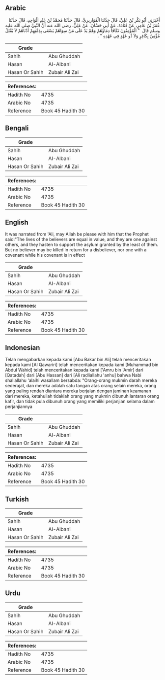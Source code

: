 ## Arabic


<div dir="rtl" lang="ar" style={{fontSize:'larger',backgroundColor:'#f8f9fa',padding:20}}>
أَخْبَرَنِي أَبُو بَكْرِ بْنُ عَلِيٍّ، قَالَ حَدَّثَنَا الْقَوَارِيرِيُّ، قَالَ حَدَّثَنَا مُحَمَّدُ بْنُ عَبْدِ الْوَاحِدِ، قَالَ حَدَّثَنَا عُمَرُ بْنُ عَامِرٍ، عَنْ قَتَادَةَ، عَنْ أَبِي حَسَّانَ، عَنْ عَلِيٍّ، رضى الله عنه أَنَّ النَّبِيَّ صلى الله عليه وسلم قَالَ ‏ "‏ الْمُؤْمِنُونَ تَكَافَأُ دِمَاؤُهُمْ وَهُمْ يَدٌ عَلَى مَنْ سِوَاهُمْ يَسْعَى بِذِمَّتِهِمْ أَدْنَاهُمْ لاَ يُقْتَلُ مُؤْمِنٌ بِكَافِرٍ وَلاَ ذُو عَهْدٍ فِي عَهْدِهِ ‏"‏ ‏.‏
</div>
<div style={{backgroundColor:'#f8f9fa',padding:20, marginBottom: 10}}><table> <thead> <tr> <th>Grade</th> <th></th> </tr> </thead> <tbody> <tr><td>Sahih</td><td>Abu Ghuddah</td></tr><tr><td>Hasan</td><td>Al-Albani</td></tr><tr><td>Hasan Or Sahih</td><td>Zubair Ali Zai</td></tr></tbody></table><table> <thead> <tr> <th>References:</th> <th></th> </tr> </thead> <tbody><tr><td>Hadith No</td><td>4735</td></tr><tr><td>Arabic No</td><td>4735</td></tr><tr><td>Reference</td><td>Book 45 Hadith 30</td></tr></tbody></table></div>

## Bengali


<div dir="ltr" lang="bn" style={{fontSize:'larger',backgroundColor:'#f8f9fa',padding:20}}>

</div>
<div style={{backgroundColor:'#f8f9fa',padding:20, marginBottom: 10}}><table> <thead> <tr> <th>Grade</th> <th></th> </tr> </thead> <tbody> <tr><td>Sahih</td><td>Abu Ghuddah</td></tr><tr><td>Hasan</td><td>Al-Albani</td></tr><tr><td>Hasan Or Sahih</td><td>Zubair Ali Zai</td></tr></tbody></table><table> <thead> <tr> <th>References:</th> <th></th> </tr> </thead> <tbody><tr><td>Hadith No</td><td>4735</td></tr><tr><td>Arabic No</td><td>4735</td></tr><tr><td>Reference</td><td>Book 45 Hadith 30</td></tr></tbody></table></div>

## English


<div dir="ltr" lang="en" style={{fontSize:'larger',backgroundColor:'#f8f9fa',padding:20}}>
It was narrated from 'Ali, may Allah be please with him that the Prophet said:"The lives of the believers are equal in value, and they are one against others, and they hasten to support the asylum granted by the least of them. But no believer may be killed in return for a disbeliever, nor one with a covenant while his covenant is in effect
</div>
<div style={{backgroundColor:'#f8f9fa',padding:20, marginBottom: 10}}><table> <thead> <tr> <th>Grade</th> <th></th> </tr> </thead> <tbody> <tr><td>Sahih</td><td>Abu Ghuddah</td></tr><tr><td>Hasan</td><td>Al-Albani</td></tr><tr><td>Hasan Or Sahih</td><td>Zubair Ali Zai</td></tr></tbody></table><table> <thead> <tr> <th>References:</th> <th></th> </tr> </thead> <tbody><tr><td>Hadith No</td><td>4735</td></tr><tr><td>Arabic No</td><td>4735</td></tr><tr><td>Reference</td><td>Book 45 Hadith 30</td></tr></tbody></table></div>

## Indonesian


<div dir="ltr" lang="id" style={{fontSize:'larger',backgroundColor:'#f8f9fa',padding:20}}>
Telah mengabarkan kepada kami [Abu Bakar bin Ali] telah menceritakan kepada kami [Al Qawariri] telah menceritakan kepada kami [Muhammad bin Abdul Wahid] telah menceritakan kepada kami ['Amru bin 'Amir] dari [Qatadah] dari [Abu Hassan] dari [Ali radliallahu 'anhu] bahwa Nabi shallallahu 'alaihi wasallam bersabda: "Orang-orang mukmin darah mereka sederajat, dan mereka adalah satu tangan atas orang selain mereka, orang yang paling rendah diantara mereka berjalan dengan jaminan keamanan dari mereka, ketahuilah tidaklah orang yang mukmin dibunuh lantaran orang kafir, dan tidak pula dibunuh orang yang memiliki perjanjian selama dalam perjanjiannya
</div>
<div style={{backgroundColor:'#f8f9fa',padding:20, marginBottom: 10}}><table> <thead> <tr> <th>Grade</th> <th></th> </tr> </thead> <tbody> <tr><td>Sahih</td><td>Abu Ghuddah</td></tr><tr><td>Hasan</td><td>Al-Albani</td></tr><tr><td>Hasan Or Sahih</td><td>Zubair Ali Zai</td></tr></tbody></table><table> <thead> <tr> <th>References:</th> <th></th> </tr> </thead> <tbody><tr><td>Hadith No</td><td>4735</td></tr><tr><td>Arabic No</td><td>4735</td></tr><tr><td>Reference</td><td>Book 45 Hadith 30</td></tr></tbody></table></div>

## Turkish


<div dir="ltr" lang="tr" style={{fontSize:'larger',backgroundColor:'#f8f9fa',padding:20}}>

</div>
<div style={{backgroundColor:'#f8f9fa',padding:20, marginBottom: 10}}><table> <thead> <tr> <th>Grade</th> <th></th> </tr> </thead> <tbody> <tr><td>Sahih</td><td>Abu Ghuddah</td></tr><tr><td>Hasan</td><td>Al-Albani</td></tr><tr><td>Hasan Or Sahih</td><td>Zubair Ali Zai</td></tr></tbody></table><table> <thead> <tr> <th>References:</th> <th></th> </tr> </thead> <tbody><tr><td>Hadith No</td><td>4735</td></tr><tr><td>Arabic No</td><td>4735</td></tr><tr><td>Reference</td><td>Book 45 Hadith 30</td></tr></tbody></table></div>

## Urdu


<div dir="rtl" lang="ur" style={{fontSize:'larger',backgroundColor:'#f8f9fa',padding:20}}>

</div>
<div style={{backgroundColor:'#f8f9fa',padding:20, marginBottom: 10}}><table> <thead> <tr> <th>Grade</th> <th></th> </tr> </thead> <tbody> <tr><td>Sahih</td><td>Abu Ghuddah</td></tr><tr><td>Hasan</td><td>Al-Albani</td></tr><tr><td>Hasan Or Sahih</td><td>Zubair Ali Zai</td></tr></tbody></table><table> <thead> <tr> <th>References:</th> <th></th> </tr> </thead> <tbody><tr><td>Hadith No</td><td>4735</td></tr><tr><td>Arabic No</td><td>4735</td></tr><tr><td>Reference</td><td>Book 45 Hadith 30</td></tr></tbody></table></div>